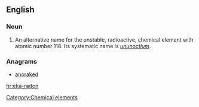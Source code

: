 ==English==

===Noun===
{{en-noun|sg=[[eka]]-[[radon]]|-}}

#  An alternative name for the unstable, radioactive, chemical element with atomic number 118. Its systematic name is ''[[ununoctium]]''.

===Anagrams===
* [[anoraked#English|anoraked]]

[[Category:Chemical elements]]

[[hr:eka-radon]]